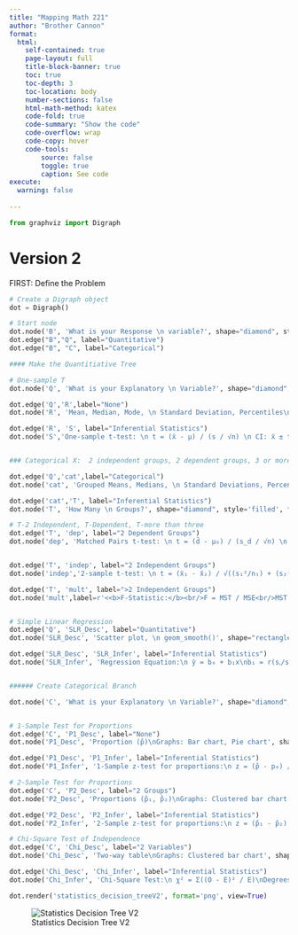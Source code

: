 ---
title: "Mapping Math 221"
author: "Brother Cannon"
format:
  html:
    self-contained: true
    page-layout: full
    title-block-banner: true
    toc: true
    toc-depth: 3
    toc-location: body
    number-sections: false
    html-math-method: katex
    code-fold: true
    code-summary: "Show the code"
    code-overflow: wrap
    code-copy: hover
    code-tools:
        source: false
        toggle: true
        caption: See code
execute: 
  warning: false
    
---





```{python}
from graphviz import Digraph

```


# Version 2

FIRST:  Define the Problem

```{python}

# Create a Digraph object
dot = Digraph()

# Start node
dot.node('B', 'What is your Response \n variable?', shape="diamond", style='filled', fillcolor='lightgray')
dot.edge("B","Q", label="Quantitative")
dot.edge("B", "C", label="Categorical")

#### Make the Quantitiative Tree

# One-sample T
dot.node('Q', 'What is your Explanatory \n Variable?', shape="diamond", style='filled', fillcolor='forestgreen')

dot.edge('Q','R',label="None")
dot.node('R', 'Mean, Median, Mode, \n Standard Deviation, Percentiles\nGraphs: Histogram', shape="rectangle", style='filled', fillcolor='mediumseagreen')

dot.edge('R', 'S', label="Inferential Statistics")
dot.node('S','One-sample t-test: \n t = (x̄ - μ) / (s / √n) \n CI: x̄ ± t*s/√n',shape="rectangle", style='filled', fillcolor='palegreen')


### Categorical X:  2 independent groups, 2 dependent groups, 3 or more

dot.edge('Q','cat',label="Categorical")
dot.node('cat', 'Grouped Means, Medians, \n Standard Deviations, Percentiles\nGraphs: side-by-side Boxplot', shape="rectangle", style='filled', fillcolor='mediumseagreen')

dot.edge('cat','T', label="Inferential Statistics")
dot.node('T', 'How Many \n Groups?', shape="diamond", style='filled', fillcolor='mediumseagreen')

# T-2 Independent, T-Dependent, T-more than three
dot.edge('T', 'dep', label="2 Dependent Groups")
dot.node('dep', 'Matched Pairs t-test: \n t = (d̄ - μ₀) / (s_d / √n) \n CI: d̄ ± t*s_d/√n', shape="rectangle", style='filled', fillcolor='palegreen')


dot.edge('T', 'indep', label="2 Independent Groups")
dot.node('indep','2-sample t-test: \n t = (x̄₁ - x̄₂) / √((s₁²/n₁) + (s₂²/n₂)) \n CI:  (x̄₁ - x̄₂) ± t*√((s₁²/n₁) + (s₂²/n₂))',shape="rectangle", style='filled', fillcolor='palegreen')

dot.edge('T', 'mult', label=">2 Independent Groups")
dot.node('mult',label=r'<<b>F-Statistic:</b><br/>F = MST / MSE<br/>MST = SST / (k - 1)<br/>MSE = SSE / (n - k)>', shape='rectangle', style='filled', fillcolor='palegreen')


# Simple Linear Regression
dot.edge('Q', 'SLR_Desc', label="Quantitative")
dot.node('SLR_Desc', 'Scatter plot, \n geom_smooth()', shape="rectangle", style='filled', fillcolor='mediumseagreen')

dot.edge('SLR_Desc', 'SLR_Infer', label="Inferential Statistics")
dot.node('SLR_Infer', 'Regression Equation:\n ŷ = b₀ + b₁x\nb₁ = r(sᵧ/sₓ)\nHypothesis Test for Slope:\n t = b₁ / SE(b₁)', shape="rectangle", style='filled', fillcolor='palegreen')


###### Create Categorical Branch

dot.node('C', 'What is your Explanatory \n Variable?', shape="diamond", style='filled', fillcolor='royalblue')


# 1-Sample Test for Proportions
dot.edge('C', 'P1_Desc', label="None")
dot.node('P1_Desc', 'Proportion (p̂)\nGraphs: Bar chart, Pie chart', shape="rectangle", style='filled', fillcolor='steelblue')

dot.edge('P1_Desc', 'P1_Infer', label="Inferential Statistics")
dot.node('P1_Infer', '1-Sample z-test for proportions:\n z = (p̂ - p₀) / √(p₀(1-p₀)/n)\nCI: p̂ ± z*√(p̂(1-p̂)/n)', shape="rectangle", style='filled', fillcolor='lightblue')

# 2-Sample Test for Proportions
dot.edge('C', 'P2_Desc', label="2 Groups")
dot.node('P2_Desc', 'Proportions (p̂₁, p̂₂)\nGraphs: Clustered bar chart', shape="rectangle", style='filled', fillcolor='steelblue')

dot.edge('P2_Desc', 'P2_Infer', label="Inferential Statistics")
dot.node('P2_Infer', '2-Sample z-test for proportions:\n z = (p̂₁ - p̂₂) / √(p̂(1-p̂)(1/n₁ + 1/n₂))\nCI: (p̂₁ - p̂₂) ± z*√(p̂(1-p̂)(1/n₁ + 1/n₂))', shape="rectangle", style='filled', fillcolor='lightblue')

# Chi-Square Test of Independence
dot.edge('C', 'Chi_Desc', label="2 Variables")
dot.node('Chi_Desc', 'Two-way table\nGraphs: Clustered bar chart', shape="rectangle", style='filled', fillcolor='steelblue')

dot.edge('Chi_Desc', 'Chi_Infer', label="Inferential Statistics")
dot.node('Chi_Infer', 'Chi-Square Test:\n χ² = Σ((O - E)² / E)\nDegrees of Freedom: (r - 1)(c - 1)', shape="rectangle", style='filled', fillcolor='lightblue')

dot.render('statistics_decision_treeV2', format='png', view=True)

```


![Statistics Decision Tree V2](statistics_decision_treeV2.png)